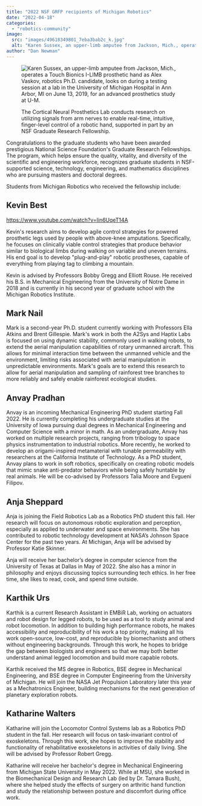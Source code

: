 ```yaml
---
title: "2022 NSF GRFP recipients of Michigan Robotics"
date: "2022-04-18"
categories: 
  - "robotics-community"
image: 
  src: "images/49618349801_7eba3bab2c_k.jpg"
  alt: "Karen Sussex, an upper-limb amputee from Jackson, Mich., operates a Touch Bionics I-LIMB prosthetic hand as Alex Vaskov, robotics Ph.D. candidate, looks on during a testing session at a lab in the University of Michigan Hospital in Ann Arbor, MI on June 13, 2019, for an advanced prosthetics study at U-M."
author: "Dan Newman"
---
```


<figure>

![Karen Sussex, an upper-limb amputee from Jackson, Mich., operates a Touch Bionics I-LIMB prosthetic hand as Alex Vaskov, robotics Ph.D. candidate, looks on during a testing session at a lab in the University of Michigan Hospital in Ann Arbor, MI on June 13, 2019, for an advanced prosthetics study at U-M.](images/49618349801_7eba3bab2c_k-1024x683.jpg)

<figcaption>

The Cortical Neural Prosthetics Lab conducts research on utilizing signals from arm nerves to enable real-time, intuitive, finger-level control of a robotic hand, supported in part by an NSF Graduate Research Fellowship.

</figcaption>

</figure>

Congratulations to the graduate students who have been awarded prestigious National Science Foundation's Graduate Research Fellowships. The program, which helps ensure the quality, vitality, and diversity of the scientific and engineering workforce, recognizes graduate students in NSF-supported science, technology, engineering, and mathematics disciplines who are pursuing masters and doctoral degrees.

Students from Michigan Robotics who received the fellowship include:

## Kevin Best

https://www.youtube.com/watch?v=Iin6UqeT14A

Kevin's research aims to develop agile control strategies for powered prosthetic legs used by people with above-knee amputations. Specifically, he focuses on clinically viable control strategies that produce behavior similar to biological limbs during walking on variable and uneven terrains. His end goal is to develop "plug-and-play" robotic prostheses, capable of everything from playing tag to climbing a mountain.  
  
Kevin is advised by Professors Bobby Gregg and Elliott Rouse. He received his B.S. in Mechanical Engineering from the University of Notre Dame in 2018 and is currently in his second year of graduate school with the Michigan Robotics Institute. 

## Mark Nail

Mark is a second-year Ph.D. student currently working with Professors Ella Atkins and Brent Gillespie. Mark's work in both the A2Sys and Haptix Labs is focused on using dynamic stability, commonly used in walking robots, to extend the aerial manipulation capabilities of rotary unmanned aircraft. This allows for minimal interaction time between the unmanned vehicle and the environment, limiting risks associated with aerial manipulation in unpredictable environments. Mark's goals are to extend this research to allow for aerial manipulation and sampling of rainforest tree branches to more reliably and safely enable rainforest ecological studies.

## Anvay Pradhan

Anvay is an incoming Mechanical Engineering PhD student starting Fall 2022. He is currently completing his undergraduate studies at the University of Iowa pursuing dual degrees in Mechanical Engineering and Computer Science with a minor in math. As an undergraduate, Anvay has worked on multiple research projects, ranging from tribology to space physics instrumentation to industrial robotics. More recently, he worked to develop an origami-inspired metamaterial with tunable permeability with researchers at the California Institute of Technology. As a PhD student, Anvay plans to work in soft robotics, specifically on creating robotic models that mimic snake anti-predator behaviors while being safely huntable by real animals. He will be co-advised by Professors Talia Moore and Evgueni Filipov.

## Anja Sheppard

Anja is joining the Field Robotics Lab as a Robotics PhD student this fall. Her research will focus on autonomous robotic exploration and perception, especially as applied to underwater and space environments. She has contributed to robotic technology development at NASA’s Johnson Space Center for the past two years. At Michigan, Anja will be advised by Professor Katie Skinner.

Anja will receive her bachelor’s degree in computer science from the University of Texas at Dallas in May of 2022. She also has a minor in philosophy and enjoys discussing topics surrounding tech ethics. In her free time, she likes to read, cook, and spend time outside.

## Karthik Urs

Karthik is a current Research Assistant in EMBiR Lab, working on actuators and robot design for legged robots, to be used as a tool to study animal and robot locomotion. In addition to building high performance robots, he makes accessibility and reproducibility of his work a top priority, making all his work open-source, low-cost, and reproducible by biomechanists and others without engineering backgrounds. Through this work, he hopes to bridge the gap between biologists and engineers so that we may both better understand animal legged locomotion and build more capable robots.

Karthik received the MS degree in Robotics, BSE degree in Mechanical Engineering, and BSE degree in Computer Engineering from the University of Michigan. He will join the NASA Jet Propulsion Laboratory later this year as a Mechatronics Engineer, building mechanisms for the next generation of planetary exploration robots.

## Katharine Walters

Katharine will join the Locomotor Control Systems lab as a Robotics PhD student in the fall. Her research will focus on task-invariant control of exoskeletons. Through this work, she hopes to improve the stability and functionality of rehabilitative exoskeletons in activities of daily living. She will be advised by Professor Robert Gregg. 

Katharine will receive her bachelor's degree in Mechanical Engineering from Michigan State University in May 2022. While at MSU, she worked in the Biomechanical Design and Research Lab (led by Dr. Tamara Bush), where she helped study the effects of surgery on arthritic hand function and study the relationship between posture and discomfort during office work.
